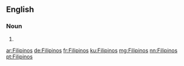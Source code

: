 {{also|filipinos}}
==English==

===Noun===
{{head|en|noun plural form}}

# {{plural of|Filipino|lang=en}}

[[ar:Filipinos]]
[[de:Filipinos]]
[[fr:Filipinos]]
[[ku:Filipinos]]
[[mg:Filipinos]]
[[nn:Filipinos]]
[[pt:Filipinos]]